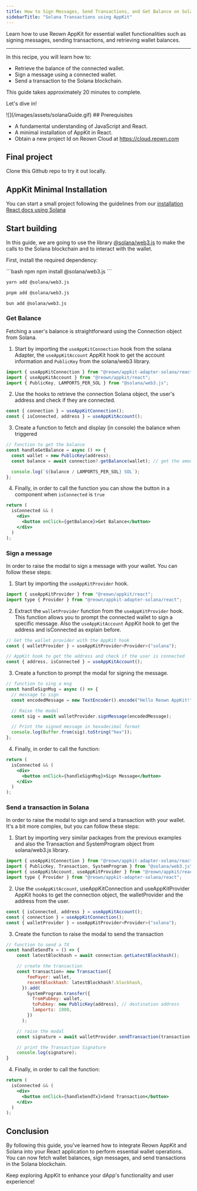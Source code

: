```yaml
---
title: How to Sign Messages, Send Transactions, and Get Balance on Solana using AppKit
sidebarTitle: "Solana Transactions using AppKit"
---
```


Learn how to use Reown AppKit for essential wallet functionalities such as signing messages, sending transactions, and retrieving wallet balances.

---

In this recipe, you will learn how to:

- Retrieve the balance of the connected wallet.
- Sign a message using a connected wallet.
- Send a transaction to the Solana blockchain.

This guide takes approximately 20 minutes to complete.

Let's dive in!
<Frame>
![](/images/assets/solanaGuide.gif)
</Frame>
## Prerequisites

- A fundamental understanding of JavaScript and React.
- A minimal installation of AppKit in React.
- Obtain a new project Id on Reown Cloud at https://cloud.reown.com

## Final project
<Card title="Appkit Example for Interacting with the Solana Blockchain" icon="github" href="https://github.com/reown-com/appkit-web-examples/tree/main/react/react-solana">
Clone this Github repo to try it out locally.
</Card>


## AppKit Minimal Installation

You can start a small project following the guidelines from our [installation React docs using Solana](https://docs.reown.com/appkit/react/core/installation?platform=solana)

## Start building

In this guide, we are going to use the library [@solana/web3.js](https://solana.com/docs/clients/javascript-reference) to make the calls to the Solana blockchain and to interact with the wallet.

First, install the required dependency:

<CodeGroup>
```bash npm
npm install @solana/web3.js
```

```bash yarn
yarn add @solana/web3.js
```

```bash pnpm
pnpm add @solana/web3.js
```

```bash bun
bun add @solana/web3.js
```
</CodeGroup>

### Get Balance

Fetching a user's balance is straightforward using the Connection object from Solana.

1. Start by importing the `useAppKitConnection` hook from the solana Adapter, the `useAppKitAccount` AppKit hook to get the account information and `PublicKey` from the solana/web3 library.

```js
import { useAppKitConnection } from "@reown/appkit-adapter-solana/react";
import { useAppKitAccount } from "@reown/appkit/react";
import { PublicKey, LAMPORTS_PER_SOL } from "@solana/web3.js";
```

2. Use the hooks to retrieve the connection Solana object, the user's address and check if they are connected.

```js
const { connection } = useAppKitConnection();
const { isConnected, address } = useAppKitAccount();
```

3. Create a function to fetch and display (in console) the balance when triggered

```js
// function to get the balance
const handleGetBalance = async () => {
  const wallet = new PublicKey(address);
  const balance = await connection?.getBalance(wallet); // get the amount in LAMPORTS

  console.log(`${balance / LAMPORTS_PER_SOL} SOL`);
};
```

4. Finally, in order to call the function you can show the button in a component when `isConnected` is `true`

```jsx
return (
  isConnected && (
    <div>
      <button onClick={getBalance}>Get Balance</button>
    </div>
  )
);
```

### Sign a message

In order to raise the modal to sign a message with your wallet. You can follow these steps:

1. Start by importing the `useAppKitProvider` hook.

```js
import { useAppKitProvider } from "@reown/appkit/react";
import type { Provider } from "@reown/appkit-adapter-solana/react";
```

2. Extract the `walletProvider` function from the `useAppKitProvider` hook. This function allows you to prompt the connected wallet to sign a specific message. Also the `useAppKitAccount` AppKit hook to get the address and isConnected as explain before.

```js
// Get the wallet provider with the AppKit hook
const { walletProvider } = useAppKitProvider<Provider>("solana");

// AppKit hook to get the address and check if the user is connected
const { address, isConnected } = useAppKitAccount();
```

3. Create a function to prompt the modal for signing the message.

```js
// function to sing a msg
const handleSignMsg = async () => {
  // message to sign
  const encodedMessage = new TextEncoder().encode("Hello Reown AppKit!");

  // Raise the modal
  const sig = await walletProvider.signMessage(encodedMessage);

  // Print the signed message in hexadecimal format
  console.log(Buffer.from(sig).toString("hex"));
};
```

4. Finally, in order to call the function:

```jsx
return (
  isConnected && (
    <div>
      <button onClick={handleSignMsg}>Sign Message</button>
    </div>
  )
);
```

### Send a transaction in Solana

In order to raise the modal to sign and send a transaction with your wallet. It's a bit more complex, but you can follow these steps:

1. Start by importing very similar packages from the previous examples and also the Transaction and SystemProgram object from solana/web3.js library.

```js
import { useAppKitConnection } from "@reown/appkit-adapter-solana/react";
import { PublicKey, Transaction, SystemProgram } from "@solana/web3.js";
import { useAppKitAccount, useAppKitProvider } from "@reown/appkit/react";
import type { Provider } from "@reown/appkit-adapter-solana/react";
```

2. Use the `useAppKitAccount`, useAppKitConnection and useAppKitProvider AppKit hooks to get the connection object, the walletProvider and the address from the user.

```js
const { isConnected, address } = useAppKitAccount();
const { connection } = useAppKitConnection();
const { walletProvider } = useAppKitProvider<Provider>("solana");
```

3. Create the function to raise the modal to send the transaction

```js
// function to send a TX
const handleSendTx = () => {
    const latestBlockhash = await connection.getLatestBlockhash();

    // create the transaction
    const transaction= new Transaction({
        feePayer: wallet,
        recentBlockhash: latestBlockhash?.blockhash,
      }).add(
        SystemProgram.transfer({
          fromPubkey: wallet,
          toPubkey: new PublicKey(address), // destination address
          lamports: 1000,
        })
      );

    // raise the modal
    const signature = await walletProvider.sendTransaction(transaction, connection)

    // print the Transaction Signature
    console.log(signature);
}
```

4. Finally, in order to call the function:

```jsx
return (
  isConnected && (
    <div>
      <button onClick={handleSendTx}>Send Transaction</button>
    </div>
  )
);
```

## Conclusion

By following this guide, you've learned how to integrate Reown AppKit and Solana into your React application to perform essential wallet operations.
You can now fetch wallet balances, sign messages, and send transactions in the Solana blockchain.

Keep exploring AppKit to enhance your dApp's functionality and user experience!
